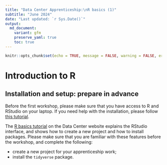 ```yaml
---
title: "Data Center Apprenticeship:\nR basics (1)"
subtitle: "June 2024" 
date: "Last updated: `r Sys.Date()`"
output:
  md_document:
    variant: gfm
    preserve_yaml: true
    toc: true
---
```


```r
knitr::opts_chunk$set(echo = TRUE, message = FALSE, warning = FALSE, error = FALSE)
```

# Introduction to R

## Installation and setup: prepare in advance

Before the first workshop, please make sure that you have access to R and RStudio on your laptop.
If you need help with the installation, please follow [this tutorial](../../tutorial/r_install).

The [R basics tutorial](../../tutorial/r_basics) on the Data Center website explains the RStudio interface, and shows how to create a new project and how to install packages.
Please make sure that you are familiar with these features before the workshop, and complete the following:

* create a new project for your apprenticeship work;
* install the `tidyverse` package.

<!-- ## Objects in R -->

<!-- One of the most basic types of objects in R is a vector.  -->
<!-- A vector is a collection of values of the same type, such as numbers, characters, or logicals (TRUE/FALSE).  -->
<!-- You can create a vector with the `c()` function, which stands for concatenate.  -->
<!-- If you assign a vector to an object with the assignment operator `<-`, your vector will be saved in your environment so you can work with it within your current R session. -->
<!-- Some examples of creating vectors are: -->

<!-- ```{r} -->
<!-- v1 <- c("A", "B", "C") -->
<!-- v2 <- 25 -->
<!-- v3 <- 1:10 -->
<!-- ``` -->


<!-- To subset or extract elements from a vector, you can use square brackets `[ ]` with an index. For example, `v1[1]` returns the first element of `v1`, `v3[2:5]` returns the 2nd to 5th elements of `v3`, and `v3[-c(2, 4, 6)]` returns all but the 2nd, 4th and 6th elements of `v3`. -->

<!-- ```{r} -->
<!-- v1[1] -->
<!-- v3[2:5] -->
<!-- v3[-c(2, 4, 6)] -->
<!-- ``` -->

<!-- A dataframe (or tibble in `tidyverse`) is a special type of object that combines vectors into a rectangular table.  -->
<!-- Each column of a dataframe is a vector, and each row is an observation.  -->
<!-- usually you would load data from an external source, but you can create a dataframe with the `data.frame()` and a tibble with the `tibble()` function. -->
<!-- You can also convert other data types such as matrices to tibbles with the `as_tibble()` function. -->
<!-- Both functions take vectors as their arguments. -->
<!-- Tibbles are preferred because they are more modern and have some convenient features that dataframes don't, but for the most part, differences are minor and for the most part it does not matter whether you work with tibbles or dataframes. -->

<!-- A simple example of creating a tibble is (make sure to load `tidyverse first`): -->

<!-- ```{r} -->
<!-- library(tidyverse) -->

<!-- # define vectors within the tibble() function -->
<!-- tibble( -->
<!--   name = c("Alice", "Bob", "Chris"), -->
<!--   height = c(165, 180, 175) -->
<!-- ) -->

<!-- # define the vectors first, then combine them into a tibble -->
<!-- name <- c("Alice", "Bob", "Chris") -->
<!-- height <- c(165, 180, 175) -->
<!-- tibble(name, height) -->
<!-- ``` -->

<!-- ## Functions in R -->

<!-- Functions are reusable pieces of code that perform a specific task.  -->
<!-- They take arguments as inputs and return one or more pieces of output.  -->
<!-- You will mostly work with functions loaded from various packages or from the base R distribution, and in some cases you may write your own functions to avoid repetition or improve the readability of your code. -->
<!-- We will cover writing your own functions later in the program. -->

<!-- As with vectors, the output of a function is saved to your environment only if you assign the result to an object. -->
<!-- For example, `sum(x)` will display the sum of the elements of the vector `x`, but `sum <- sum(x)` will save this result to an object. -->

<!-- ```{r} -->
<!-- x <- c(1, 5, 6, 2, 1, 8) -->

<!-- sum(x) -->
<!-- sum <- sum(x) -->
<!-- ``` -->

<!-- Some important functions on vectors are -->

<!-- ```{r} -->
<!-- mean(x) # return the mean; add the argument na.rm = TRUE if missing values should be excluded -->
<!-- length(x) # give the length of the vector (number of elements) -->
<!-- unique(x) # list the unique elements of the vector -->
<!-- ``` -->

<!-- To learn more about a function and its arguments, you can use the ? operator or the help() function, for example by typing `?sum` (or equivalently, `?sum()`). -->
<!-- It is good practice to request help files from your console and not you R script, since there is no need to save these queries for the future. -->

<!-- # Data wrangling in R -->

<!-- ## Importing data -->

<!-- In the following we will be working with a dataset on animal species diversity and weights. -->
<!-- You can load this data directly from [this link](https://raw.githubusercontent.com/ucrdatacenter/projects/main/apprenticeship/1_intro/surveys.csv) by pasting the URL as the argument of the `read_csv()` function (make sure you loaded `tidyverse` in your current R session). -->
<!-- Pay attention to the quotation marks around the URL so R treats the URL as a character string to parse, and not an object defined in the R environment. -->

<!-- ```{r} -->
<!-- surveys <- read_csv("https://raw.githubusercontent.com/ucrdatacenter/projects/main/apprenticeship/1_intro/surveys.csv") -->
<!-- ``` -->

<!-- After importing the data, the `surveys` object will show up in your Environment tab. -->
<!-- If you click on the object name, the full dataset will be displayed in your data viewer. -->
<!-- Looking at your console, you can see that clicking on the object name automatically runs the `View(surveys)` function. -->
<!-- If you would like to get an overview of what variables are in your data, you can use the summary function that gives you information about each variable: -->

<!-- ```{r} -->
<!-- summary(surveys) -->
<!-- ``` -->

<!-- ## Data wrangling -->

<!-- To learn the basics of data wrangling using the `tidyverse` (in particular, the `dplyer` package within tidyverse), we follow Section 4 of the Data Carpentry course "Data Analysis and Visualization in R for Ecologists". -->
<!-- It uses the species data we imported in the previous section. -->

<!-- The tutorial covers  -->

<!-- * how to select a subset of the variables in a dataframe; -->
<!-- * how to filter observations based on logical conditions (e.g. only keep observations from a particular area or removing missing values); -->
<!-- * how to create new variables or transform existing ones; -->
<!-- * how to analyze and summarize data within groups; -->
<!-- * how to convert data from wide to long format and vice versa; -->
<!-- * how to organize the data wrangling process into a tidy workflow using pipes (`%>%` or `|>`). -->

<!-- Please use [this link](https://datacarpentry.org/R-ecology-lesson/03-dplyr.html) to follow the relevant part of the tutorial. -->

<!-- A few notes on the contents of the tutorial: -->

<!-- * The Data Carpentry workshop uses the pipe from the `magrittr` package (`%>%`). Now there is also an alternative, the base pipe (`|>`). For the most part, they are equivalent. In the workshops we will primarily use the base pipe. You can change your default pipe setting in RStudio -> Tools -> Global options -> Code -> Use native pipe operator. -->
<!-- * The tutorial shows you how to filter out missing variables by combining the `filter()` and `is.na()` functions. An alternative is to use the `drop_na()` function, especially if you would like to drop missing values from multiple or all variables. An example is below, showing how many observations remain in each case using the `nrow()` function. Note the character vector of variable names when using the `all_of()` selection helper function. -->

<!-- ```{r} -->
<!-- # drop all observations where at least one variable is missing -->
<!-- surveys |>  -->
<!--   drop_na() |>  -->
<!--   nrow() -->

<!-- # drop all observations where at least one of the listed variables is missing -->
<!-- surveys |>  -->
<!--   drop_na(weight, hindfoot_length) |>  -->
<!--   nrow() -->
<!-- ``` -->
